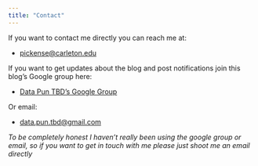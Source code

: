```yaml
---
title: "Contact"
---
```


If you want to contact me directly you can reach me at:

+ [pickense@carleton.edu](mailto:pickense@carleton.edu)

If you want to get updates about the blog and post notifications join this blog's Google group here:

+ [Data Pun TBD's Google Group](http://groups.google.com/group/data-pun-tbd)

Or email:

+ [data.pun.tbd@gmail.com](mailto:data.pun.tbd@gmail.com)

*To be completely honest I haven't really been using the google group or email, so if you want to get in touch with me please just shoot me an email directly*
